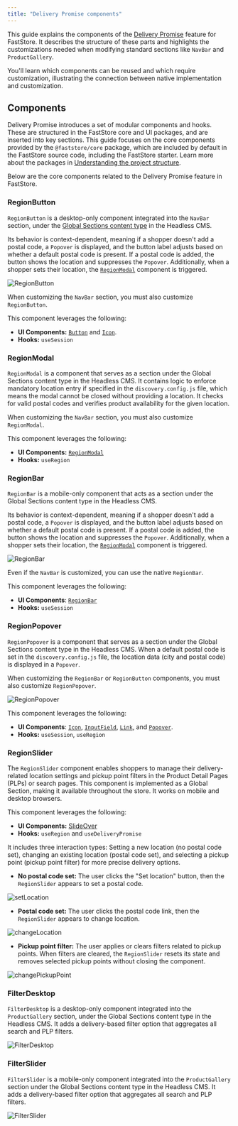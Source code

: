 ```yaml
---
title: "Delivery Promise components"
---
```


This guide explains the components of the [Delivery Promise](https://developers.vtex.com/docs/guides/faststore/delivery-promise-overview) feature for FastStore. It describes the structure of these parts and highlights the customizations needed when modifying standard sections like `NavBar` and `ProductGallery`. 

You'll learn which components can be reused and which require customization, illustrating the connection between native implementation and customization.

## Components

Delivery Promise introduces a set of modular components and hooks. These are structured in the FastStore core and UI packages, and are inserted into key sections. This guide focuses on the core components provided by the `@faststore/core` package, which are included by default in the FastStore source code, including the FastStore starter. Learn more about the packages in [Understanding the project structure](https://developers.vtex.com/docs/guides/faststore/project-structure-overview#packagejson).

Below are the core components related to the Delivery Promise feature in FastStore.

### RegionButton

`RegionButton` is a desktop-only component integrated into the `NavBar` section, under the [Global Sections content type](https://developers.vtex.com/docs/guides/faststore/headless-cms-overview#content-types) in the Headless CMS.

Its behavior is context-dependent, meaning if a shopper doesn't add a postal code, a `Popover` is displayed, and the button label adjusts based on whether a default postal code is present. If a postal code is added, the button shows the location and suppresses the `Popover`. Additionally, when a shopper sets their location, the [`RegionModal`](#regionmodal) component is triggered.

![RegionButton](https://vtexhelp.vtexassets.com/assets/docs/src/region-button___ccb03f5e9e36d837a4b03aae6a0a58ff.png)

When customizing the `NavBar` section, you must also customize `RegionButton`.

This component leverages the following:

* **UI Components:** [`Button`](https://developers.vtex.com/docs/guides/faststore/atoms-button)  and [`Icon`](https://developers.vtex.com/docs/guides/faststore/atoms-icon).
* **Hooks:** `useSession`


### RegionModal

`RegionModal` is a component that serves as a section under the Global Sections content type in the Headless CMS. It contains logic to enforce mandatory location entry if specified in the `discovery.config.js` file, which means the modal cannot be closed without providing a location. It checks for valid postal codes and verifies product availability for the given location.

When customizing the `NavBar` section, you must also customize `RegionModal`.

This component leverages the following:

* **UI Components:** [`RegionModal`](https://developers.vtex.com/docs/guides/faststore/organisms-region-modal)
* **Hooks:** `useRegion`


### RegionBar

`RegionBar` is a mobile-only component that acts as a section under the Global Sections content type in the Headless CMS.

Its behavior is context-dependent, meaning if a shopper doesn't add a postal code, a `Popover` is displayed, and the button label adjusts based on whether a default postal code is present. If a postal code is added, the button shows the location and suppresses the `Popover`. Additionally, when a shopper sets their location, the [`RegionModal`](#regionmodal) component is triggered.

![RegionBar](https://vtexhelp.vtexassets.com/assets/docs/src/region-bar___ef5221d500b05778f136a540a35253bd.png)

Even if the `NavBar` is customized, you can use the native `RegionBar`.

This component leverages the following:

* **UI Components**: [`RegionBar`](https://developers.vtex.com/docs/guides/faststore/molecules-region-bar)
* **Hooks:** `useSession`


### RegionPopover

`RegionPopover` is a component that serves as a section under the Global Sections content type in the Headless CMS. When a default postal code is set in the `discovery.config.js` file, the location data (city and postal code) is displayed in a `Popover`.

When customizing the `RegionBar` or `RegionButton` components, you must also customize `RegionPopover`.

![RegionPopover](https://vtexhelp.vtexassets.com/assets/docs/src/regionpopover___dedb0aad756657e71d4c8d40cb2ef5e7.png)


This component leverages the following:

* **UI Components**: [`Icon`](https://developers.vtex.com/docs/guides/faststore/atoms-icon), [`InputField`](https://developers.vtex.com/docs/guides/faststore/molecules-input-field), [`Link`](https://developers.vtex.com/docs/guides/faststore/atoms-link), and [`Popover`](https://developers.vtex.com/docs/guides/faststore/molecules-popover).
* **Hooks:** `useSession`, `useRegion`


### RegionSlider

The `RegionSlider` component enables shoppers to manage their delivery-related location settings and pickup point filters in the Product Detail Pages (PLPs) or search pages. This component is implemented as a Global Section, making it available throughout the store. It works on mobile and desktop browsers.

This component leverages the following:

* **UI Components:** [SlideOver](https://developers.vtex.com/docs/guides/faststore/organisms-slide-over)
* **Hooks:** `useRegion` and `useDeliveryPromise`

It includes three interaction types: Setting a new location (no postal code set), changing an existing location (postal code set), and selecting a pickup point (pickup point filter) for more precise delivery options.

* **No postal code set:** The user clicks the "Set location" button, then the `RegionSlider` appears to set a postal code.

![setLocation](https://vtexhelp.vtexassets.com/assets/docs/src/set-location___c737fdd322b9233809e4f876f1feeb41.png)

* **Postal code set:** The user clicks the postal code link, then the `RegionSlider` appears to change location.

![changeLocation](https://vtexhelp.vtexassets.com/assets/docs/src/change-location___4f3e2a93c0aec741af90968b84779aa1.png)

* **Pickup point filter:** The user applies or clears filters related to pickup points. When filters are cleared, the `RegionSlider` resets its state and removes selected pickup points without closing the component.

![changePickupPoint](https://vtexhelp.vtexassets.com/assets/docs/src/change-pickup-point___458c47c2a06d40385e47058bcbfeaac2.png)

### FilterDesktop

`FilterDesktop` is a desktop-only component integrated into the `ProductGallery` section, under the Global Sections content type in the Headless CMS. It adds a delivery-based filter option that aggregates all search and PLP filters.

![FilterDesktop](https://vtexhelp.vtexassets.com/assets/docs/src/filter-desktop___b7c358c72f742ab91467621e4d19839a.png)

### FilterSlider

`FilterSlider` is a mobile-only component integrated into the `ProductGallery` section under the Global Sections content type in the Headless CMS. It adds a delivery-based filter option that aggregates all search and PLP filters.

![FilterSlider](https://vtexhelp.vtexassets.com/assets/docs/src/filter-slider___f885f64836ae3bf247ab7b849575230d.png)
